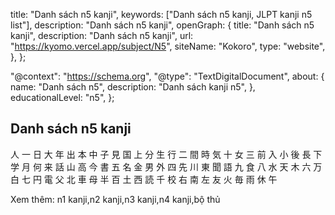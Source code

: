   title: "Danh sách n5 kanji",
  keywords: ["Danh sách n5 kanji, JLPT kanji n5 list"],
  description: "Danh sách n5 kanji",
  openGraph: {
    title: "Danh sách n5 kanji",
    description: "Danh sách n5 kanji",
    url: "https://kyomo.vercel.app/subject/N5",
    siteName: "Kokoro",
    type: "website",
  },
};

  "@context": "https://schema.org",
  "@type": "TextDigitalDocument",
  about: {
    name: "Danh sách n5",
    description: "Danh sách kanji n5",
  },
  educationalLevel: "n5",
};

## Danh sách n5 kanji

<Link href="/post/人">人</Link>
<Link href="/post/一">一</Link>
<Link href="/post/日">日</Link>
<Link href="/post/大">大</Link>
<Link href="/post/年">年</Link>
<Link href="/post/出">出</Link>
<Link href="/post/本">本</Link>
<Link href="/post/中">中</Link>
<Link href="/post/子">子</Link>
<Link href="/post/見">見</Link>
<Link href="/post/国">国</Link>
<Link href="/post/上">上</Link>
<Link href="/post/分">分</Link>
<Link href="/post/生">生</Link>
<Link href="/post/行">行</Link>
<Link href="/post/二">二</Link>
<Link href="/post/間">間</Link>
<Link href="/post/時">時</Link>
<Link href="/post/気">気</Link>
<Link href="/post/十">十</Link>
<Link href="/post/女">女</Link>
<Link href="/post/三">三</Link>
<Link href="/post/前">前</Link>
<Link href="/post/入">入</Link>
<Link href="/post/小">小</Link>
<Link href="/post/後">後</Link>
<Link href="/post/長">長</Link>
<Link href="/post/下">下</Link>
<Link href="/post/学">学</Link>
<Link href="/post/月">月</Link>
<Link href="/post/何">何</Link>
<Link href="/post/来">来</Link>
<Link href="/post/話">話</Link>
<Link href="/post/山">山</Link>
<Link href="/post/高">高</Link>
<Link href="/post/今">今</Link>
<Link href="/post/書">書</Link>
<Link href="/post/五">五</Link>
<Link href="/post/名">名</Link>
<Link href="/post/金">金</Link>
<Link href="/post/男">男</Link>
<Link href="/post/外">外</Link>
<Link href="/post/四">四</Link>
<Link href="/post/先">先</Link>
<Link href="/post/川">川</Link>
<Link href="/post/東">東</Link>
<Link href="/post/聞">聞</Link>
<Link href="/post/語">語</Link>
<Link href="/post/九">九</Link>
<Link href="/post/食">食</Link>
<Link href="/post/八">八</Link>
<Link href="/post/水">水</Link>
<Link href="/post/天">天</Link>
<Link href="/post/木">木</Link>
<Link href="/post/六">六</Link>
<Link href="/post/万">万</Link>
<Link href="/post/白">白</Link>
<Link href="/post/七">七</Link>
<Link href="/post/円">円</Link>
<Link href="/post/電">電</Link>
<Link href="/post/父">父</Link>
<Link href="/post/北">北</Link>
<Link href="/post/車">車</Link>
<Link href="/post/母">母</Link>
<Link href="/post/半">半</Link>
<Link href="/post/百">百</Link>
<Link href="/post/土">土</Link>
<Link href="/post/西">西</Link>
<Link href="/post/読">読</Link>
<Link href="/post/千">千</Link>
<Link href="/post/校">校</Link>
<Link href="/post/右">右</Link>
<Link href="/post/南">南</Link>
<Link href="/post/左">左</Link>
<Link href="/post/友">友</Link>
<Link href="/post/火">火</Link>
<Link href="/post/毎">毎</Link>
<Link href="/post/雨">雨</Link>
<Link href="/post/休">休</Link>
<Link href="/post/午">午</Link>

Xem thêm: <Link href="/subject/N1_1">n1 kanji</Link>,<Link href="/subject/N2">n2 kanji</Link>,<Link href="/subject/N3">n3 kanji</Link>,<Link href="/subject/N4">n4 kanji</Link>,<Link href="/subject/stroke">bộ thủ</Link>
